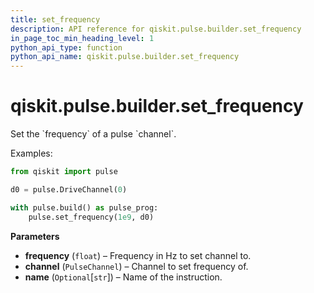 ```yaml
---
title: set_frequency
description: API reference for qiskit.pulse.builder.set_frequency
in_page_toc_min_heading_level: 1
python_api_type: function
python_api_name: qiskit.pulse.builder.set_frequency
---
```


# qiskit.pulse.builder.set\_frequency

<Function id="qiskit.pulse.builder.set_frequency" name="set_frequency" isDedicatedPage={true} github="https://github.com/qiskit/qiskit/tree/stable/0.22/qiskit/pulse/builder.py" signature="set_frequency(frequency, channel, name=None)">
  Set the `frequency` of a pulse `channel`.

  Examples:

  ```python
  from qiskit import pulse

  d0 = pulse.DriveChannel(0)

  with pulse.build() as pulse_prog:
      pulse.set_frequency(1e9, d0)
  ```

  **Parameters**

  *   **frequency** (`float`) – Frequency in Hz to set channel to.
  *   **channel** (`PulseChannel`) – Channel to set frequency of.
  *   **name** (`Optional`\[`str`]) – Name of the instruction.
</Function>

